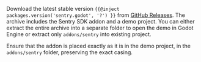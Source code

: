 Download the latest stable version `{{@inject packages.version('sentry.godot', '?') }}` from [GitHub Releases](https://github.com/getsentry/sentry-godot/releases/). The archive includes the Sentry SDK addon and a demo project. You can either extract the entire archive into a separate folder to open the demo in Godot Engine or extract only `addons/sentry` into existing project.

<Alert>

Ensure that the addon is placed exactly as it is in the demo project, in the `addons/sentry` folder, preserving the exact casing.

</Alert>
